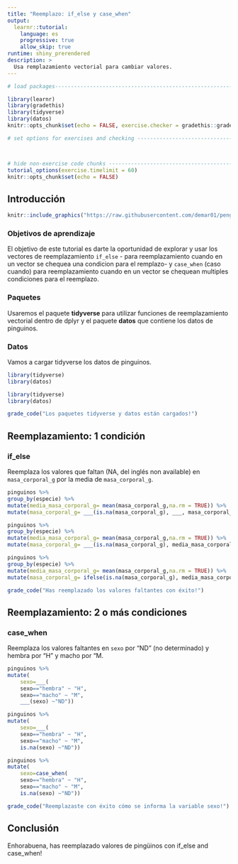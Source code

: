 ```yaml
---
title: "Reemplazo: if_else y case_when"
output: 
  learnr::tutorial:
    language: es
    progressive: true
    allow_skip: true
runtime: shiny_prerendered
description: >
  Usa remplazamiento vectorial para cambiar valores.
---
```


<!-- Add JavaScript code for making the exercise code larger -->
<script language="JavaScript" src="js/exercise-font-size.js"></script>

```r
# load packages-----------------------------------------------------------------

library(learnr)
library(gradethis)
library(tidyverse)
library(datos)
knitr::opts_chunk$set(echo = FALSE, exercise.checker = gradethis::grade_learnr)

# set options for exercises and checking ---------------------------------------



# hide non-exercise code chunks ------------------------------------------------
tutorial_options(exercise.timelimit = 60)
knitr::opts_chunk$set(echo = FALSE)
```

## Introducción

```r
knitr::include_graphics("https://raw.githubusercontent.com/demar01/penguinsbox/master/man/figures/penguinses.png")
```

### Objetivos de aprendizaje

El objetivo de este tutorial es darte la oportunidad de explorar y usar los vectores de reemplazamiento `if_else` - para reemplazamiento cuando en un vector se chequea una condicion para el remplazo- y `case_when` (caso cuando) para reemplazamiento cuando en un vector se chequean multiples condiciones para el reemplazo.

### Paquetes

Usaremos el paquete **tidyverse** para utilizar funciones de reemplazamiento vectorial dentro de dplyr y el paquete **datos** que contiene los datos de pinguinos. 

### Datos 
Vamos a cargar tidyverse los datos de pinguinos.
```r
library(tidyverse)
library(datos)
```

```r
library(tidyverse)
library(datos)
```

```r
grade_code("Los paquetes tidyverse y datos están cargados!")
```

## Reemplazamiento: 1 condición

### if_else 

Reemplaza los valores que faltan (NA, del inglés non available) en `masa_corporal_g` por la media de `masa_corporal_g`.

```r
pinguinos %>% 
group_by(especie) %>%
mutate(media_masa_corporal_g= mean(masa_corporal_g,na.rm = TRUE)) %>%
mutate(masa_corporal_g= ___(is.na(masa_corporal_g), ___, masa_corporal_g))
```

```r
pinguinos %>% 
group_by(especie) %>%
mutate(media_masa_corporal_g= mean(masa_corporal_g,na.rm = TRUE)) %>%
mutate(masa_corporal_g= ___(is.na(masa_corporal_g), media_masa_corporal_g, masa_corporal_g))
```

```r
pinguinos %>% 
group_by(especie) %>%
mutate(media_masa_corporal_g= mean(masa_corporal_g,na.rm = TRUE)) %>%
mutate(masa_corporal_g= ifelse(is.na(masa_corporal_g), media_masa_corporal_g, masa_corporal_g))
```

```r
grade_code("Has reemplazado los valores faltantes con éxito!")
```

## Reemplazamiento: 2 o más condiciones

### case_when 

Reemplaza los valores faltantes en `sexo` por "ND" (no determinado) y hembra por "H" y macho por "M.

```r
pinguinos %>% 
mutate(  
	sexo=___( 
	sexo=="hembra" ~ "H",
	sexo=="macho" ~ "M",  
	___(sexo) ~"ND"))  
```

```r
pinguinos %>% 
mutate(  
	sexo=___( 
	sexo=="hembra" ~ "H",
	sexo=="macho" ~ "M",  
	is.na(sexo) ~"ND")) 
```

```r
pinguinos %>% 
mutate(  
	sexo=case_when( 
	sexo=="hembra" ~ "H",
	sexo=="macho" ~ "M",  
	is.na(sexo) ~"ND"))  
```

```r
grade_code("Reemplazaste con éxito cómo se informa la variable sexo!")
```

## Conclusión

Enhorabuena, has reemplazado valores de pingüinos con if_else and case_when!



